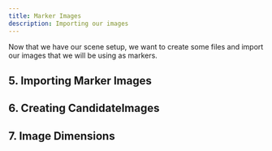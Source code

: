 ```yaml
---
title: Marker Images
description: Importing our images 
---
```


Now that we have our scene setup, we want to create some files and import our images that we will be using as markers. 

## 5. Importing Marker Images

## 6. Creating CandidateImages 

## 7. Image Dimensions
